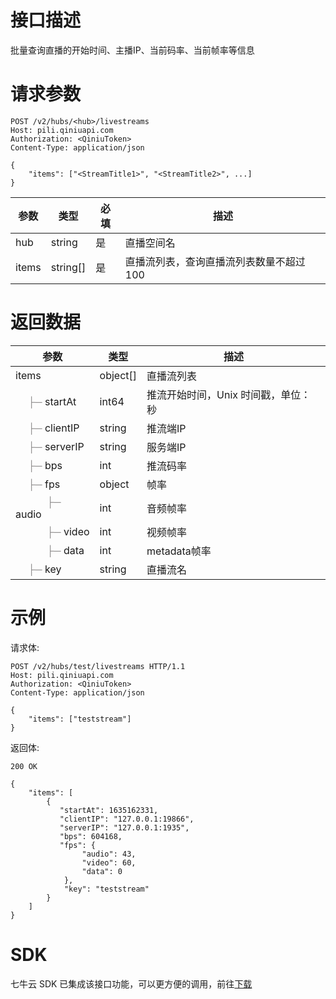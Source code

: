 # 接口描述

批量查询直播的开始时间、主播IP、当前码率、当前帧率等信息

# 请求参数

```
POST /v2/hubs/<hub>/livestreams
Host: pili.qiniuapi.com 
Authorization: <QiniuToken>
Content-Type: application/json

{
    "items": ["<StreamTitle1>", "<StreamTitle2>", ...]
}
```

<html>
 <head></head>
 <body>
  <table> 
   <thead class="ant-table-thead"> 
    <tr> 
     <th key="name">参数</th>
     <th key="type">类型</th>
     <th key="required">必填</th>
     <th key="desc">描述</th>
    </tr> 
   </thead>
   <tbody classname="ant-table-tbody">
    <tr key="0-0">
     <td key="0"><span style="padding-left: 0px"><span style="color: #8c8a8a"></span> hub</span></td>
     <td key="1"><span>string</span></td>
     <td key="2">是</td>
     <td key="3"><span style="white-space: pre-wrap">直播空间名</span></td>
    </tr>
    <tr key="0-1">
     <td key="0"><span style="padding-left: 0px"><span style="color: #8c8a8a"></span> items</span></td>
     <td key="1"><span>string[]</span></td>
     <td key="2">是</td>
     <td key="3"><span style="white-space: pre-wrap">直播流列表，查询直播流列表数量不超过100</span></td>
    </tr>
   </tbody> 
  </table>
 </body>
</html>

# 返回数据

<html>
 <head></head>
 <body>
  <table> 
   <thead class="ant-table-thead"> 
    <tr> 
     <th key="name">参数</th>
     <th key="type">类型</th>
     <th key="desc">描述</th>
    </tr> 
   </thead>
   <tbody classname="ant-table-tbody">
    <tr key="0-0">
     <td key="0"><span style="padding-left: 0px"><span style="color: #8c8a8a"></span> items</span></td>
     <td key="1"><span>object[]</span></td>
     <td key="2"><span style="white-space: pre-wrap">直播流列表</span></td>
    </tr>
    <tr key="0-0-1">
     <td key="0"><span style="padding-left: 20px"><span style="color: #8c8a8a">├─</span> startAt</span></td>
     <td key="1"><span>int64</span></td>
     <td key="2"><span style="white-space: pre-wrap">推流开始时间，Unix 时间戳，单位：秒</span></td>
    </tr>
    <tr key="0-0-1">
     <td key="0"><span style="padding-left: 20px"><span style="color: #8c8a8a">├─</span> clientIP</span></td>
     <td key="1"><span>string</span></td>
     <td key="2"><span style="white-space: pre-wrap">推流端IP</span></td>
    </tr>
    <tr key="0-0-2">
     <td key="0"><span style="padding-left: 20px"><span style="color: #8c8a8a">├─</span> serverIP</span></td>
     <td key="1"><span>string</span></td>
     <td key="2"><span style="white-space: pre-wrap">服务端IP</span></td>
    </tr>
    <tr key="0-0-3">
     <td key="0"><span style="padding-left: 20px"><span style="color: #8c8a8a">├─</span> bps</span></td>
     <td key="1"><span>int</span></td>
     <td key="2"><span style="white-space: pre-wrap">推流码率</span></td>
    </tr> 
    <tr key="0-0-4">
     <td key="0"><span style="padding-left: 20px"><span style="color: #8c8a8a">├─</span> fps</span></td>
     <td key="1"><span>object</span></td>
     <td key="2"><span style="white-space: pre-wrap">帧率</span></td>
    </tr>
    <tr key="0-0-4-0">
     <td key="0"><span style="padding-left: 50px"><span style="color: #8c8a8a">├─</span> audio</span></td>
     <td key="1"><span>int</span></td>
     <td key="2"><span style="white-space: pre-wrap">音频帧率</span></td>
    </tr>
    <tr key="0-0-4-1">
     <td key="0"><span style="padding-left: 50px"><span style="color: #8c8a8a">├─</span> video</span></td>
     <td key="1"><span>int</span></td>
     <td key="2"><span style="white-space: pre-wrap">视频帧率</span></td>
    </tr>
    <tr key="0-0-4-2">
     <td key="0"><span style="padding-left: 50px"><span style="color: #8c8a8a">├─</span> data</span></td>
     <td key="1"><span>int</span></td>
     <td key="2"><span style="white-space: pre-wrap">metadata帧率</span></td>
    </tr>
    <tr key="0-0-5">
     <td key="0"><span style="padding-left: 20px"><span style="color: #8c8a8a">├─</span> key</span></td>
     <td key="1"><span>string</span></td>
     <td key="2"><span style="white-space: pre-wrap">直播流名</span></td>
    </tr> 
   </tbody> 
  </table> 
 </body>
</html>


# 示例

请求体:

```
POST /v2/hubs/test/livestreams HTTP/1.1
Host: pili.qiniuapi.com 
Authorization: <QiniuToken>
Content-Type: application/json

{
    "items": ["teststream"]
}
```

返回体:

```
200 OK

{
    "items": [
        {
           "startAt": 1635162331,
           "clientIP": "127.0.0.1:19866",
           "serverIP": "127.0.0.1:1935",
           "bps": 604168,
           "fps": {
                "audio": 43,
                "video": 60,
                "data": 0
            },
            "key": "teststream"
        }
    ]
}
```

# SDK

七牛云 SDK 已集成该接口功能，可以更方便的调用，前往[下载](https://github.com/qiniu/go-sdk)